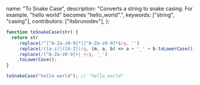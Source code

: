   name: "To Snake Case",
  description: "Converts a string to snake casing. For example, \"hello world\" becomes \"hello_world\".",
  keywords: ["string", "casing"],
  contributors: ["itsbrunodev"],
};

```javascript
function toSnakeCase(str) {
  return str
    .replace(/^[^A-Za-z0-9]*|[^A-Za-z0-9]*$/g, '')
    .replace(/([a-z])([A-Z])/g, (m, a, b) => a + '_' + b.toLowerCase())
    .replace(/[^A-Za-z0-9]+|_+/g, '_')
    .toLowerCase();
}
```

```javascript
toSnakeCase("hello world"); // "hello_world"
```
